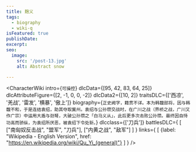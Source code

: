 ```yaml
---
title: 麹义
tags:
  - biography
  - wiki-q
isFeatured: true
publishDate:
excerpt:
seo:
  image:
    src: '/post-13.jpg'
    alt: Abstract snow

---
```



<CharacterWiki
  intro={`可操控`}
  dlcData={[95, 42, 83, 64, 25]}
  dlcAttributeFigure={[2, -1, 0, 0, -2]}
  dlcData2={[10, 2]}
  traitsDLC={['西凉', '羌战', '雷发', '横暴', '傲上']}
  biography={`正史阙字，籍贯不详。本为韩馥部将，因与韩馥不和，于是连结袁绍，助其夺取冀州。袁绍与公孙瓒交战时，在广川之战（界桥之战，广川又作广宗）中运用大盾与劲弩，大破公孙瓒之「白马义从」，此后更多次击败公孙瓒。最终因自恃功高而骄纵，为袁绍所厌恶，被袁绍下令处斩。`}
  dlcclass={['刀兵']}
  battlesDLC={
    [
      ["南匈奴反击战", "盟军", "刀兵"],
      ["内黄之战", "敌军"]
    ]
  }
  links={
    [
      {label: "Wikipedia - English Version", href: "https://en.wikipedia.org/wiki/Qu_Yi_(general)"}
    ]
  }
/>
